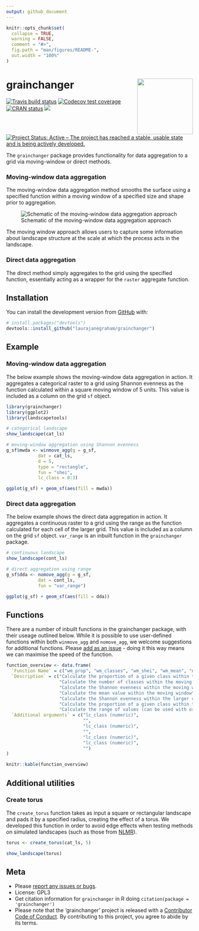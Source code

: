 ```yaml
---
output: github_document
---
```


<!-- README.md is generated from README.Rmd. Please edit that file -->

```r
knitr::opts_chunk$set(
  collapse = TRUE,
  warning = FALSE,
  comment = "#>",
  fig.path = "man/figures/README-",
  out.width = "100%"
)
```
# grainchanger <img src="man/figures/logo.png" align="right" width="150" />

<!-- badges: start -->
  [![Travis build status](https://travis-ci.org/laurajanegraham/grainchanger.svg?branch=master)](https://travis-ci.org/laurajanegraham/grainchanger)
  [![Codecov test coverage](https://codecov.io/gh/laurajanegraham/grainchanger/branch/master/graph/badge.svg)](https://codecov.io/gh/laurajanegraham/grainchanger?branch=master)
[![CRAN status](https://www.r-pkg.org/badges/version/grainchanger)](https://cran.r-project.org/package=grainchanger)
[![](https://cranlogs.r-pkg.org/badges/grainchanger)](https://cran.r-project.org/package=grainchanger)
[![Project Status: Active – The project has reached a stable, usable state and is being actively developed.](https://www.repostatus.org/badges/latest/active.svg)](https://www.repostatus.org/#active)
<!-- badges: end -->

The `grainchanger` package provides functionality for data aggregation to a grid via moving-window or direct methods. 

### Moving-window data aggregation

The moving-window data aggregation method smooths the surface using a specified function within a moving window of a specified size and shape prior to aggregation. 

![Schematic of the moving-window data aggregation approach](man/figures/mwda_schematic.png)

The moving window approach allows users to capture some information about landscape structure at the scale at which the process acts in the landscape.

### Direct data aggregation 

The direct method simply aggregates to the grid using the specified function, essentially acting as a wrapper for the `raster` aggregate function. 

## Installation

You can install the development version from [GitHub](https://github.com/) with:

``` r
# install.packages("devtools")
devtools::install_github("laurajanegraham/grainchanger")
```
## Example

### Moving-window data aggregation

The below example shows the moving-window data aggregation in action. It aggregates a categorical raster to a grid using Shannon evenness as the function calculated within a square moving window of 5 units. This value is included as a column on the grid `sf` object. 

```r
library(grainchanger)
library(ggplot2)
library(landscapetools)

# categorical landscape
show_landscape(cat_ls)

# moving-window aggregation using Shannon evenness
g_sf$mwda <- winmove_agg(g = g_sf,
            dat = cat_ls, 
            d = 5,
            type = "rectangle",
            fun = "shei",
            lc_class = 0:3)

ggplot(g_sf) + geom_sf(aes(fill = mwda))
```

### Direct data aggregation

The below example shows the direct data aggregation in action. It aggregates a continuous raster to a grid using the range as the function calculated for each cell of the larger grid. This value is included as a column on the grid `sf` object. `var_range` is an inbuilt function in the `grainchanger` package.

```r
# continuous landscape
show_landscape(cont_ls)

# direct aggregation using range
g_sf$dda <- nomove_agg(g = g_sf,
            dat = cont_ls, 
            fun = "var_range")

ggplot(g_sf) + geom_sf(aes(fill = dda))
```

## Functions

There are a number of inbuilt functions in the grainchanger package, with their useage outlined below. While it is possible to use user-defined functions within both `winmove_agg` and `nomove_agg`, we welcome suggestions for additional functions. Please [add as an issue](https://github.com/laurajanegraham/grainchanger/issues) - doing it this way means we can maximise the speed of the function. 

```r
function_overview <- data.frame(
  `Function Name` = c("wm_prop", "wm_classes", "wm_shei", "wm_mean", "nm_shei", "nm_prop", "var_range"),
  `Description` = c("Calculate the proportion of a given class within the moving window", 
                    "Calculate the number of classes within the moving window",
                    "Calculate the Shannon evenness within the moving window", 
                    "Calculate the mean value within the moving window", 
                    "Calculate the Shannon evenness within the larger cell",
                    "Calculate the proportion of a given class within the larger cell",
                    "Calculate the range of values (can be used with or without a moving window"),
  `Additional arguments` = c("lc_class (numeric)", 
                             "",
                             "lc_class (numeric)",
                             "", 
                             "lc_class (numeric)",
                             "lc_class (numeric)",
                             "")
)

knitr::kable(function_overview)
```

## Additional utilities

### Create torus

The `create_torus` function takes as input a square or rectangular landscape and pads it by a specified radius, creating the effect of a torus. We developed this function in order to avoid edge effects when testing methods on simulated landscapes (such as those from [NLMR](https://ropensci.github.io/NLMR/)). 

```r
torus <- create_torus(cat_ls, 5)

show_landscape(torus)
```

## Meta

* Please [report any issues or bugs](https://github.com/laurajanegraham/grainchanger/issues/new/).
* License: GPL3
* Get citation information for `grainchanger` in R doing `citation(package = 'grainchanger')`
* Please note that the 'grainchanger' project is released with a [Contributor Code of Conduct](CODE_OF_CONDUCT.md). By contributing to this project, you agree to abide by its terms.